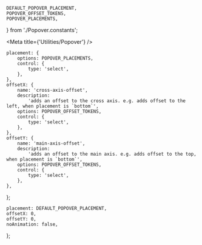 
    DEFAULT_POPOVER_PLACEMENT,
    POPOVER_OFFSET_TOKENS,
    POPOVER_PLACEMENTS,
} from './Popover.constants';

<Meta title={'Utilities/Popover'} />

    placement: {
        options: POPOVER_PLACEMENTS,
        control: {
            type: 'select',
        },
    },
    offsetX: {
        name: 'cross-axis-offset',
        description:
            'adds an offset to the cross axis. e.g. adds offset to the left, when placement is `bottom`',
        options: POPOVER_OFFSET_TOKENS,
        control: {
            type: 'select',
        },
    },
    offsetY: {
        name: 'main-axis-offset',
        description:
            'adds an offset to the main axis. e.g. adds offset to the top, when placement is `bottom`',
        options: POPOVER_OFFSET_TOKENS,
        control: {
            type: 'select',
        },
    },
};

    placement: DEFAULT_POPOVER_PLACEMENT,
    offsetX: 0,
    offsetY: 0,
    noAnimation: false,
};

<Canvas hidden>
    <Story name="default" argTypes={popoverARgTypes} args={popoverArgs}>
        {({ offsetX, offsetY, placement }) => {
            const [isVisible, setIsVisible] = useState(false);
            const buttonReference = useRef(null);
            function handleClick() {
                setIsVisible(!isVisible);
            }
            const offset = [offsetX, offsetY];
            return (
                <div>
                    <IconButton
                        icon={'menu'}
                        onClick={handleClick}
                        ref={buttonReference}
                        toggled={isVisible}
                    />
                    <Popover
                        isVisible={isVisible}
                        anchorReference={buttonReference}
                        placement={placement}
                        offset={offset}
                    >
                        <Shape elevation={3} width={200}>
                            <Grid justify={'center'} padding={Spacing.all(100)}>
                                <Text margin={'none'}>this is a popover</Text>
                            </Grid>
                        </Shape>
                    </Popover>
                </div>
            );
        }}
    </Story>
    <Story name="hover" argTypes={popoverARgTypes} args={popoverArgs}>
        {({ offsetX, offsetY, placement }) => {
            const [isVisible, setIsVisible] = useState(false);
            const buttonReference = useRef(null);
            const offset = [offsetX, offsetY];
            return (
                <div>
                    <IconButton
                        icon={'menu'}
                        onMouseEnter={() => setIsVisible(true)}
                        onMouseLeave={() => setIsVisible(false)}
                        ref={buttonReference}
                        toggled={isVisible}
                    />
                    <Popover
                        isVisible={isVisible}
                        anchorReference={buttonReference}
                        placement={placement}
                        offset={offset}
                    >
                        <Shape elevation={3} width={200}>
                            <Grid justify={'center'} padding={Spacing.all(100)}>
                                <Text margin={'none'}>this is a popover</Text>
                            </Grid>
                        </Shape>
                    </Popover>
                </div>
            );
        }}
    </Story>
    <Story
        name="w/ animation"
        argTypes={popoverARgTypes}
        args={{ ...popoverArgs, noAnimation: true }}
    >
        {({ offsetX, offsetY, ...rest }) => {
            const [isVisible, setIsVisible] = useState(false);
            const buttonReference = useRef(null);
            function handleClick() {
                setIsVisible(!isVisible);
            }
            const offset = [offsetX, offsetY];
            return (
                <div>
                    <IconButton
                        icon={'menu'}
                        onClick={handleClick}
                        ref={buttonReference}
                        toggled={isVisible}
                    />
                    <Popover
                        {...rest}
                        isVisible={isVisible}
                        anchorReference={buttonReference}
                        offset={offset}
                    >
                        <Shape elevation={3} width={200}>
                            <Grid justify={'center'} padding={Spacing.all(100)}>
                                <Text margin={'none'}>this is a popover</Text>
                            </Grid>
                        </Shape>
                    </Popover>
                </div>
            );
        }}
    </Story>
</Canvas>
